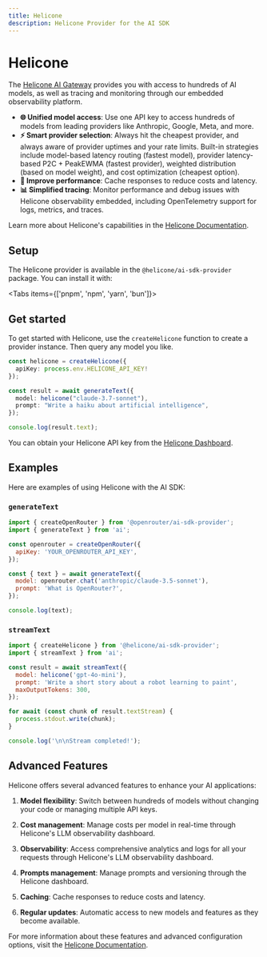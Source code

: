 ```yaml
---
title: Helicone
description: Helicone Provider for the AI SDK
---
```


# Helicone

The [Helicone AI Gateway](https://helicone.ai/) provides you with access to hundreds of AI models, as well as tracing and monitoring through our embedded observability platform.

- **🌐 Unified model access**: Use one API key to access hundreds of models from leading providers like Anthropic, Google, Meta, and more.
- **⚡ Smart provider selection**: Always hit the cheapest provider, and always aware of provider uptimes and your rate limits. Built-in strategies include model-based latency routing (fastest model), provider latency-based P2C + PeakEWMA (fastest provider), weighted distribution (based on model weight), and cost optimization (cheapest option).
- **🚀 Improve performance**: Cache responses to reduce costs and latency.
- **📊 Simplified tracing**: Monitor performance and debug issues with Helicone observability embedded, including OpenTelemetry support for logs, metrics, and traces.

Learn more about Helicone's capabilities in the [Helicone Documentation](https://helicone.ai/docs).

## Setup

The Helicone provider is available in the `@helicone/ai-sdk-provider` package. You can install it with:

<Tabs items={['pnpm', 'npm', 'yarn', 'bun']}>
  <Tab>
    <Snippet text="pnpm add @helicone/ai-sdk-provider" dark />
  </Tab>
  <Tab>
    <Snippet text="npm install @helicone/ai-sdk-provider" dark />
  </Tab>
  <Tab>
    <Snippet text="yarn add @helicone/ai-sdk-provider" dark />
  </Tab>
  <Tab>
    <Snippet text="bun add @helicone/ai-sdk-provider" dark />
  </Tab>
</Tabs>

## Get started

To get started with Helicone, use the `createHelicone` function to create a provider instance. Then query any model you like.

```typescript
const helicone = createHelicone({
  apiKey: process.env.HELICONE_API_KEY!
});

const result = await generateText({
  model: helicone("claude-3.7-sonnet"),
  prompt: "Write a haiku about artificial intelligence",
});

console.log(result.text);
```

You can obtain your Helicone API key from the [Helicone Dashboard](https://us.helicone.ai/settings/api-keys).

## Examples

Here are examples of using Helicone with the AI SDK:

### `generateText`

```javascript
import { createOpenRouter } from '@openrouter/ai-sdk-provider';
import { generateText } from 'ai';

const openrouter = createOpenRouter({
  apiKey: 'YOUR_OPENROUTER_API_KEY',
});

const { text } = await generateText({
  model: openrouter.chat('anthropic/claude-3.5-sonnet'),
  prompt: 'What is OpenRouter?',
});

console.log(text);
```

### `streamText`

```javascript
import { createHelicone } from '@helicone/ai-sdk-provider';
import { streamText } from 'ai';

const result = await streamText({
  model: helicone('gpt-4o-mini'),
  prompt: 'Write a short story about a robot learning to paint',
  maxOutputTokens: 300,
});

for await (const chunk of result.textStream) {
  process.stdout.write(chunk);
}

console.log('\n\nStream completed!');
```

## Advanced Features

Helicone offers several advanced features to enhance your AI applications:

1. **Model flexibility**: Switch between hundreds of models without changing your code or managing multiple API keys.

2. **Cost management**: Manage costs per model in real-time through Helicone's LLM observability dashboard.

3. **Observability**: Access comprehensive analytics and logs for all your requests through Helicone's LLM observability dashboard.

4. **Prompts management**: Manage prompts and versioning through the Helicone dashboard.

5. **Caching**: Cache responses to reduce costs and latency.

6. **Regular updates**: Automatic access to new models and features as they become available.

For more information about these features and advanced configuration options, visit the [Helicone Documentation](https://docs.helicone.ai).
